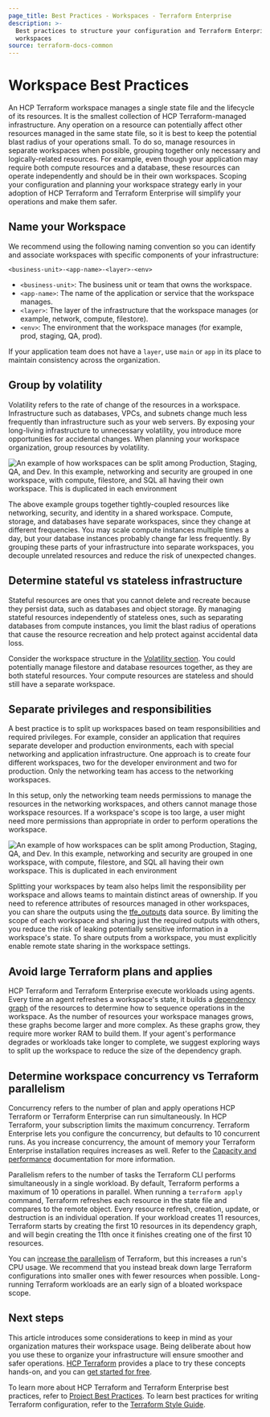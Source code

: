 ```yaml
---
page_title: Best Practices - Workspaces - Terraform Enterprise
description: >-
  Best practices to structure your configuration and Terraform Enterprise
  workspaces
source: terraform-docs-common
---
```


# Workspace Best Practices

An HCP Terraform workspace manages a single state file and the lifecycle of its resources. It is the smallest collection of HCP Terraform-managed infrastructure. Any operation on a resource can potentially affect other resources managed in the same state file, so it is best to keep the potential blast radius of your operations small. To do so, manage resources in separate workspaces when possible, grouping together only necessary and logically-related resources. For example, even though your application may require both compute resources and a database, these resources can operate independently and should be in their own workspaces. 
Scoping your configuration and planning your workspace strategy early in your adoption of HCP Terraform and Terraform Enterprise will simplify your operations and make them safer.

## Name your Workspace

We recommend using the following naming convention so you can identify and associate workspaces with specific components of your infrastructure:

`<business-unit>-<app-name>-<layer>-<env>`

-   `<business-unit>`: The business unit or team that owns the workspace.
-   `<app-name>`: The name of the application or service that the workspace manages.
-   `<layer>`: The layer of the infrastructure that the workspace manages (or example, network, compute, filestore).
-   `<env>`: The environment that the workspace manages (for example, prod, staging, QA, prod).

If your application team does not have a `layer`, use `main` or `app` in its place to maintain consistency across the organization.

## Group by volatility

Volatility refers to the rate of change of the resources in a workspace. Infrastructure such as databases, VPCs, and subnets change much less frequently than infrastructure such as your web servers. By exposing your long-living infrastructure to unnecessary volatility, you introduce more opportunities for accidental changes. When planning your workspace organization, group resources by volatility.

![An example of how workspaces can be split among Production, Staging, QA, and Dev. In this example, networking and security are grouped in one workspace, with compute, filestore, and SQL all having their own workspace. This is duplicated in each environment](/img/docs/workspace-net-infra-split.png)

The above example groups together tightly-coupled resources like networking, security, and identity in a shared workspace. Compute, storage, and databases have separate workspaces, since they change at different frequencies. You may scale compute instances multiple times a day, but your database instances probably change far less frequently. By grouping these parts of your infrastructure into separate workspaces, you decouple unrelated resources and reduce the risk of unexpected changes. 

## Determine stateful vs stateless infrastructure

Stateful resources are ones that you cannot delete and recreate because they persist data, such as databases and object storage. By managing stateful resources independently of stateless ones, such as separating databases from compute instances, you limit the blast radius of operations that cause the resource recreation and help protect against accidental data loss.

Consider the workspace structure in the [Volatility section](#group-by-volatility). You could potentially manage filestore and database resources together, as they are both stateful resources. Your compute resources are stateless and should still have a separate workspace.

## Separate privileges and responsibilities

A best practice is to split up workspaces based on team responsibilities and required privileges. For example, consider an application that requires separate developer and production environments, each with special networking and application infrastructure. One approach is to create four different workspaces, two for the developer environment and two for production. Only the networking team has access to the networking workspaces.

In this setup, only the networking team needs permissions to manage the resources in the networking workspaces, and others cannot manage those workspace resources. If a workspace's scope is too large, a user might need more permissions than appropriate in order to perform operations the workspace.

![An example of how workspaces can be split among Production, Staging, QA, and Dev. In this example, networking and security are grouped in one workspace, with compute, filestore, and SQL all having their own workspace. This is duplicated in each environment](/img/docs/workspace-net-infra-combined.png)

Splitting your workspaces by team also helps limit the responsibility per workspace and allows teams to maintain distinct areas of ownership. If you need to reference attributes of resources managed in other workspaces, you can share the outputs using the [tfe_outputs](https://registry.terraform.io/providers/hashicorp/tfe/latest/docs/data-sources/outputs) data source. By limiting the scope of each workspace and sharing just the required outputs with others, you reduce the risk of leaking potentially sensitive information in a workspace's state. To share outputs from a workspace, you must explicitly enable remote state sharing in the workspace settings. 

## Avoid large Terraform plans and applies

HCP Terraform and Terraform Enterprise execute workloads using agents. Every time an agent refreshes a workspace's state, it builds a [dependency graph](/terraform/internals/graph) of the resources to determine how to sequence operations in the workspace. As the number of resources your workspace manages grows, these graphs become larger and more complex. As these graphs grow, they require more worker RAM to build them. If your agent's performance degrades or workloads take longer to complete, we suggest exploring ways to split up the workspace to reduce the size of the dependency graph.

## Determine workspace concurrency vs Terraform parallelism

Concurrency refers to the number of plan and apply operations HCP Terraform or Terraform Enterprise can run simultaneously. In HCP Terraform, your subscription limits the maximum concurrency. Terraform Enterprise lets you configure the concurrency, but defaults to 10 concurrent runs. As you increase concurrency, the amount of memory your Terraform Enterprise installation requires increases as well. Refer to the [Capacity and performance](/terraform/enterprise/replicated/architecture/system-overview/capacity) documentation for more information.

Parallelism refers to the number of tasks the Terraform CLI performs simultaneously in a single workload. By default, Terraform performs a maximum of 10 operations in parallel. When running a `terraform apply` command, Terraform refreshes each resource in the state file and compares to the remote object. Every resource refresh, creation, update, or destruction is an individual operation. If your workload creates 11 resources, Terraform starts by creating the first 10 resources in its dependency graph, and will begin creating the 11th once it finishes creating one of the first 10 resources.

You can [increase the parallelism](/terraform/enterprise/workspaces/variables#parallelism) of Terraform, but this increases a run's CPU usage. We recommend that you instead break down large Terraform configurations into smaller ones with fewer resources when possible. Long-running Terraform workloads are an early sign of a bloated workspace scope.

## Next steps

This article introduces some considerations to keep in mind as your organization matures their workspace usage. Being deliberate about how you use these to organize your infrastructure will ensure smoother and safer operations. [HCP Terraform](/terraform/tutorials/cloud-get-started) provides a place to try these concepts hands-on, and you can [get started for free](https://app.terraform.io/public/signup/account).

To learn more about HCP Terraform and Terraform Enterprise best practices, refer to [Project Best Practices](/terraform/enterprise/projects/best-practices). To learn best practices for writing Terraform configuration, refer to the [Terraform Style Guide](/terraform/language/style).
